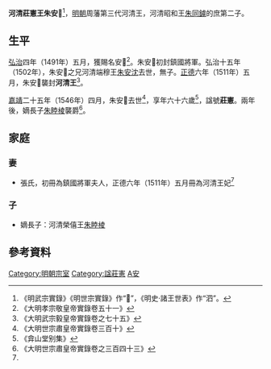 '''河清莊憲王朱安𣲶'''<ref>《明武宗實錄》《明世宗實錄》作“𣲶”，《明史·諸王世表》作“泗”。</ref>{{BD|1481年||1546年||catIdx=Z朱}}，[[明朝|明朝]]周藩第三代河清王，河清昭和王[[朱同鐪|朱同鐪]]的庶第二子。

==生平==
[[弘治|弘治]]四年（1491年）五月，獲賜名安𣲶<ref>《大明孝宗敬皇帝實錄卷五十一》</ref>。朱安𣲶初封鎮國將軍。弘治十五年（1502年），朱安𣲶之兄河清端穆王[[朱安沈|朱安沈]]去世，無子。[[正德_(明朝)|正德]]六年（1511年）五月，朱安𣲶襲封'''河清王'''<ref name=w75>《大明武宗毅皇帝實錄卷之七十五》</ref>。

[[嘉靖|嘉靖]]二十五年（1546年）四月，朱安𣲶去世<ref>《大明世宗肅皇帝實錄卷三百十》</ref>，享年六十六歲<ref>《弇山堂别集》</ref>，諡號'''莊憲'''。兩年後，嫡長子[[朱睦棱|朱睦棱]]襲爵<ref>《大明世宗肅皇帝實錄卷之三百四十三》</ref>。

==家庭==
===妻===
*張氏，初冊為鎮國將軍夫人，正德六年（1511年）五月冊為河清王妃<ref name=w75/>

===子===
*嫡長子：河清榮僖王[[朱睦棱|朱睦棱]]

==參考資料==
{{reflist|2}}

{{s-start}}
{{s-bef|before=兄端穆王[[朱安沈|朱安沈]]}}
{{s-ttl|title=[[明朝藩王列表_(周王系)#河清國|明河清國國王]]|years=1511年－1546年}}
{{s-aft|after=子榮僖王[[朱睦棱|朱睦棱]]}}
{{end}}

[[Category:明朝宗室|Category:明朝宗室]]
[[Category:諡莊憲|Category:諡莊憲]]
[[Category:朱姓|A安]]